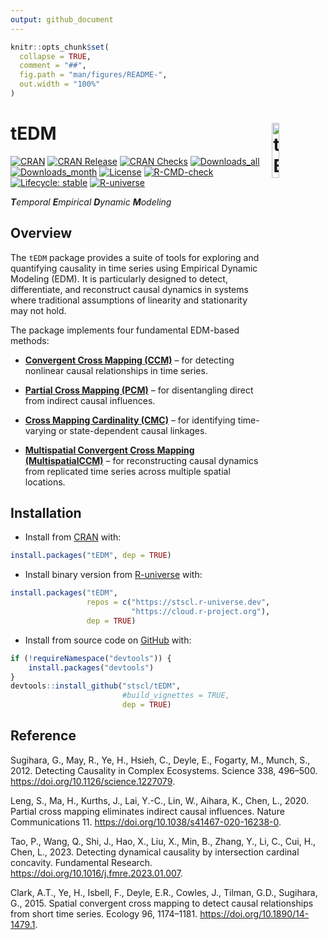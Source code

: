 ```yaml
---
output: github_document
---
```


<!-- README.md is generated from README.Rmd. Please edit that file -->

```r
knitr::opts_chunk$set(
  collapse = TRUE,
  comment = "##",
  fig.path = "man/figures/README-",
  out.width = "100%"
)
```

# tEDM <a href="https://stscl.github.io/tEDM/"><img src="man/figures/tEDM.png" align="right" hspace="10" vspace="0" width="15%" alt="tEDM website: https://stscl.github.io/tEDM/"/></a>

<!-- badges: start -->

[![CRAN](https://www.r-pkg.org/badges/version/tEDM)](https://CRAN.R-project.org/package=tEDM)
[![CRAN Release](https://www.r-pkg.org/badges/last-release/tEDM)](https://CRAN.R-project.org/package=tEDM)
[![CRAN Checks](https://badges.cranchecks.info/worst/tEDM.svg)](https://cran.r-project.org/web/checks/check_results_tEDM.html)
[![Downloads_all](https://badgen.net/cran/dt/tEDM?color=orange)](https://CRAN.R-project.org/package=tEDM)
[![Downloads_month](https://cranlogs.r-pkg.org/badges/tEDM)](https://CRAN.R-project.org/package=tEDM)
[![License](https://img.shields.io/badge/license-GPL--3-brightgreen.svg?style=flat)](http://www.gnu.org/licenses/gpl-3.0.html)
[![R-CMD-check](https://github.com/stscl/tEDM/actions/workflows/R-CMD-check.yaml/badge.svg)](https://github.com/stscl/tEDM/actions/workflows/R-CMD-check.yaml)
[![Lifecycle: stable](https://img.shields.io/badge/lifecycle-stable-20b2aa.svg)](https://lifecycle.r-lib.org/articles/stages.html#stable)
[![R-universe](https://stscl.r-universe.dev/badges/tEDM?color=cyan)](https://stscl.r-universe.dev/tEDM)

<!-- badges: end -->

_**T**emporal **E**mpirical **D**ynamic **M**odeling_

## Overview

The `tEDM` package provides a suite of tools for exploring and quantifying causality in time series using Empirical Dynamic Modeling (EDM). It is particularly designed to detect, differentiate, and reconstruct causal dynamics in systems where traditional assumptions of linearity and stationarity may not hold.

The package implements four fundamental EDM-based methods:

- [**Convergent Cross Mapping (CCM)**][1] – for detecting nonlinear causal relationships in time series.

- [**Partial Cross Mapping (PCM)**][2] – for disentangling direct from indirect causal influences.

- [**Cross Mapping Cardinality (CMC)**][3] – for identifying time-varying or state-dependent causal linkages.

- [**Multispatial Convergent Cross Mapping (MultispatialCCM)**][4] – for reconstructing causal dynamics from replicated time series across multiple spatial locations.

## Installation

- Install from [CRAN](https://CRAN.R-project.org/package=tEDM) with:

``` r
install.packages("tEDM", dep = TRUE)
```

- Install binary version from [R-universe](https://stscl.r-universe.dev/tEDM) with:

``` r
install.packages("tEDM",
                 repos = c("https://stscl.r-universe.dev",
                           "https://cloud.r-project.org"),
                 dep = TRUE)
```

- Install from source code on [GitHub](https://github.com/stscl/tEDM) with:

```r
if (!requireNamespace("devtools")) {
    install.packages("devtools")
}
devtools::install_github("stscl/tEDM",
                         #build_vignettes = TRUE,
                         dep = TRUE)
```

## Reference

Sugihara, G., May, R., Ye, H., Hsieh, C., Deyle, E., Fogarty, M., Munch, S., 2012. Detecting Causality in Complex Ecosystems. Science 338, 496–500. [https://doi.org/10.1126/science.1227079][1].

Leng, S., Ma, H., Kurths, J., Lai, Y.-C., Lin, W., Aihara, K., Chen, L., 2020. Partial cross mapping eliminates indirect causal influences. Nature Communications 11. [https://doi.org/10.1038/s41467-020-16238-0][2].

Tao, P., Wang, Q., Shi, J., Hao, X., Liu, X., Min, B., Zhang, Y., Li, C., Cui, H., Chen, L., 2023. Detecting dynamical causality by intersection cardinal concavity. Fundamental Research. [https://doi.org/10.1016/j.fmre.2023.01.007][3].

Clark, A.T., Ye, H., Isbell, F., Deyle, E.R., Cowles, J., Tilman, G.D., Sugihara, G., 2015. Spatial convergent cross mapping to detect causal relationships from short time series. Ecology 96, 1174–1181. [https://doi.org/10.1890/14-1479.1][4].

&nbsp; 

[1]: https://doi.org/10.1126/science.1227079
[2]: https://doi.org/10.1038/s41467-020-16238-0
[3]: https://doi.org/10.1016/j.fmre.2023.01.007
[4]: https://doi.org/10.1890/14-1479.1
